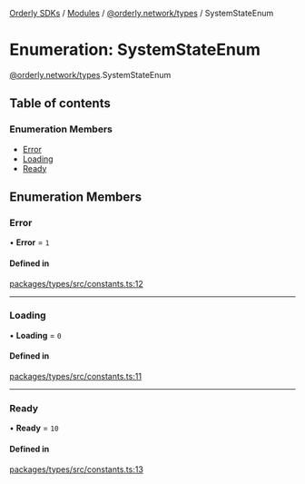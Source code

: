 [Orderly SDKs](/sdks/tech-doc/README) / [Modules](/sdks/tech-doc/modules) / [@orderly.network/types](/sdks/tech-doc/modules/orderly_network_types) / SystemStateEnum

# Enumeration: SystemStateEnum

[@orderly.network/types](/sdks/tech-doc/modules/orderly_network_types).SystemStateEnum

## Table of contents

### Enumeration Members

- [Error](/sdks/tech-doc/enums/orderly_network_types.SystemStateEnum#error)
- [Loading](/sdks/tech-doc/enums/orderly_network_types.SystemStateEnum#loading)
- [Ready](/sdks/tech-doc/enums/orderly_network_types.SystemStateEnum#ready)

## Enumeration Members

### Error

• **Error** = ``1``

#### Defined in

[packages/types/src/constants.ts:12](https://github.com/OrderlyNetwork/js-sdk/blob/b90fff4/packages/types/src/constants.ts#L12)

___

### Loading

• **Loading** = ``0``

#### Defined in

[packages/types/src/constants.ts:11](https://github.com/OrderlyNetwork/js-sdk/blob/b90fff4/packages/types/src/constants.ts#L11)

___

### Ready

• **Ready** = ``10``

#### Defined in

[packages/types/src/constants.ts:13](https://github.com/OrderlyNetwork/js-sdk/blob/b90fff4/packages/types/src/constants.ts#L13)
